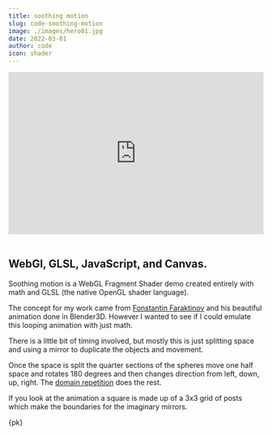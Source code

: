 ```yaml
---
title: soothing motion
slug: code-soothing-motion
image: ./images/hero01.jpg
date: 2022-03-01
author: code
icon: shader
---
```


<iframe height="320" style="width: 100%" scrolling="no" title="Multiscale Truchet Tile / WebGL Fragment Shader" src="https://codepen.io/pjkarlik/embed/eYyBqeB/aa175a20c8faf697fe3d7b4683e3b0b8?theme-id=light" frameborder="no" loading="lazy" allowtransparency="true" allowfullscreen="true">
  See the Pen <a href="https://codepen.io/pjkarlik/eYyBqeB/aa175a20c8faf697fe3d7b4683e3b0b8">
  Multiscale Truchet Tile / WebGL Fragment Shader</a> by Paul J Karlik (<a href="https://codepen.io/pjkarlik">@pjkarlik</a>)
  on <a href="https://codepen.io">CodePen</a>.
</iframe>
<br/><br/>

## WebGl, GLSL, JavaScript, and Canvas.

Soothing motion is a WebGL Fragment Shader demo created entirely with math and GLSL (the native OpenGL shader language).

The concept for my work came from [Fonstantin Faraktinov](https://twitter.com/frktnv/status/1484167941025316867) and 
his beautiful animation done in Blender3D. However I wanted to see if I could emulate this looping animation with just 
math.

There is a little bit of timing involved, but mostly this is just splitting space and using a mirror to duplicate the 
objects and movement.

Once the space is split the quarter sections of the spheres move one half space and rotates 180 degrees and then 
changes direction from left, down, up, right. The [domain repetition](http://fabricecastel.github.io/blog/2016-08-17/main.html) does the rest. 

If you look at the animation a square is made up of a 3x3 grid of posts which make the boundaries for the imaginary mirrors.

{pk}
